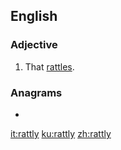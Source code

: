 ==English==

===Adjective===
{{en-adj|er}}
# That [[rattle]]s.

===Anagrams===
* {{l|en|tartly}}

[[it:rattly]]
[[ku:rattly]]
[[zh:rattly]]